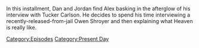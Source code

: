 {{DEFAULTSORT:
    #_EPISODE_0876:December 8, 2023
}}{{Episode
    | title           = December 8, 2023
    | caption         = Listen to this episode on [https://knowledgefight.libsyn.com/876-december-8-2023 Libsyn], Read the [[Transcript/876: December 8, 2023|Unofficial Transcript]], View discussion on [https://reddit.com/18fpfye Reddit]
    | episodeNumber   = 876
    | length          = 02:16:35
    | airDate         = December 11, 2023
    | coverageDate    = December 8, 2023
    | episodeType     = [[:Category:Present Day|Present Day]]
    | appearance      = [[John Kerry]], [[Owen Shroyer]], [[Vladimir Putin]], [[Tucker Carlson]], [[Donald Trump]], [[Brian Stelter]]
    | previousEpisode = [[875: The Most Important Man In The World]]
    | nextEpisode     = [[877: A Philosophy For Curiosity]]
}}

{{Stub}}

In this installment, Dan and Jordan find Alex basking in the afterglow of his interview with Tucker Carlson. He decides to spend his time interviewing a recently-released-from-jail Owen Shroyer and then explaining what Heaven is really like.

[[Category:Episodes]]
[[Category:Present Day]]

